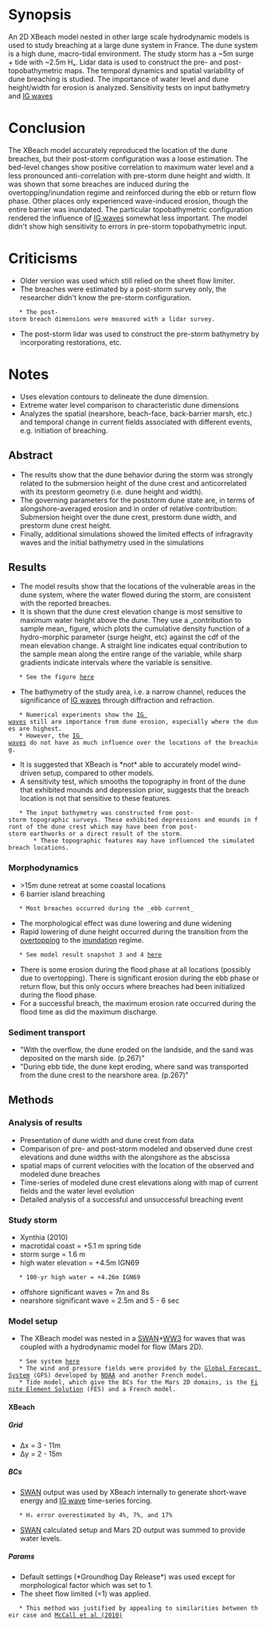 = Synopsis =
An 2D XBeach model nested in other large scale hydrodynamic models is used to study breaching at a large dune system in France. The dune system is a high dune, macro-tidal environment. The study storm has a ~5m surge + tide with ~2.5m Hₛ. Lidar data is used to construct the pre- and post-topobathymetric maps. The temporal dynamics and spatial variability of dune breaching is studied. The importance of water level and dune height/width for erosion is analyzed. Sensitivity tests on input bathymetry and [[IG waves]]

= Conclusion =
The XBeach model accurately reproduced the location of the dune breaches, but their post-storm configuration was a loose estimation. The bed-level changes show positive correlation to maximum water level and a less pronounced anti-correlation with pre-storm dune height and width. It was shown that some breaches are induced during the overtopping/inundation regime and reinforced during the ebb or return flow phase. Other places only experienced wave-induced erosion, though the entire barrier was inundated. The particular topobathymetric configuration rendered the influence of [[IG waves]] somewhat less important. The model didn't show high sensitivity to errors in pre-storm topobathymetric input.

= Criticisms =
* Older version was used which still relied on the sheet flow limiter.
* The breaches were estimated by a post-storm survey only, the researcher didn't know the pre-storm configuration.
	* The post-storm breach dimensions were measured with a lidar survey.
* The post-storm lidar was used to construct the pre-storm bathymetry by incorporating restorations, etc.

= Notes =
* Uses elevation contours to delineate the dune dimension.
* Extreme water level comparison to characteristic dune dimensions
* Analyzes the spatial (nearshore, beach-face, back-barrier marsh, etc.) and temporal change in current fields associated with different events, e.g. initiation of breaching.

== Abstract ==
* The results show that the dune behavior during the storm was strongly related to the submersion height of the dune crest and anticorrelated with its prestorm geometry (i.e. dune height and width).
* The governing parameters for the poststorm dune state are, in terms of alongshore-averaged erosion and in order of relative contribution: Submersion height over the dune crest, prestorm dune width, and prestorm dune crest height.
* Finally, additional simulations showed the limited effects of infragravity waves and the initial bathymetry used in the simulations

== Results ==
* The model results show that the locations of the vulnerable areas in the dune system, where the water flowed during the storm, are consistent with the reported breaches.
* It is shown that the dune crest elevation change is most sensitive to maximum water height above the dune. They use a _contribution to sample mean_ figure, which plots the cumulative density function of a hydro-morphic parameter (surge height, etc) against the cdf of the mean elevation change. A straight line indicates equal contribution to the sample mean along the entire range of the variable, while sharp gradients indicate intervals where the variable is sensitive.
	* See the figure [[file:~/.vimwiki/images/CSM_Muller2017.png|here]]
* The bathymetry of the study area, i.e. a narrow channel, reduces the significance of [[IG waves]] through diffraction and refraction.
	* Numerical experiments show the [[IG waves]] still are importance from dune erosion, especially where the dunes are highest.
	* However, the [[IG waves]] do not have as much influence over the locations of the breaching.
* It is suggested that XBeach is *not* able to accurately model wind-driven setup, compared to other models.
* A sensitivity test, which smooths the topography in front of the dune that exhibited mounds and depression prior, suggests that the breach location is not that sensitive to these features.
	* The input bathymetry was constructed from post-storm topographic surveys. These exhibited depressions and mounds in front of the dune crest which may have been from post-storm earthworks or a direct result of the storm.
		* These topographic features may have influenced the simulated breach locations.

=== Morphodynamics ===
* >15m dune retreat at some coastal locations
* 6 barrier island breaching
	* Most breaches occurred during the _ebb current_
* The morphological effect was dune lowering and dune widening
* Rapid lowering of dune height occurred during the transition from the [[Overtopping Regime|overtopping]] to the [[Inundation Regime|inundation]] regime.
	* See model result snapshot 3 and 4 [[file:~/.vimwiki/images/morphodyn_Muller2017.png|here]]
* There is some erosion during the flood phase at all locations (possibly due to overtopping). There is significant erosion during the ebb phase or return flow, but this only occurs where breaches had been initialized during the flood phase.
* For a successful breach, the maximum erosion rate occurred during the flood time as did the maximum discharge.

=== Sediment transport ===
* "With the overflow, the dune eroded on the landside, and the sand was deposited on the marsh side. (p.267)"
* "During ebb tide, the dune kept eroding, where sand was transported from the dune crest to the nearshore area. (p.267)"
 
== Methods ==
=== Analysis of results ===
* Presentation of dune width and dune crest from data
* Comparison of pre- and post-storm modeled and observed dune crest elevations and dune widths with the alongshore as the abscissa
* spatial maps of current velocities with the location of the observed and modeled dune breaches
* Time-series of modeled dune crest elevations along with map of current fields and the water level evolution
* Detailed analysis of a successful and unsuccessful breaching event

=== Study storm ===
* Xynthia (2010)
* macrotidal coast = +5.1 m spring tide
* storm surge = 1.6 m
* high water elevation = +4.5m IGN69
	* 100-yr high water = +4.26m IGN69
* offshore significant waves = 7m and 8s
* nearshore significant wave = 2.5m and 5 - 6 sec

=== Model setup ===
* The XBeach model was nested in a [[SWAN]]+[[WW3]] for waves that was coupled with a hydrodynamic model for flow (Mars 2D).
	* See system [[file:~/.vimwiki/images/Muller_et_al_2017_model_sys.png|here]]
	* The wind and pressure fields were provided by the [[Global Forecast System]] (GFS) developed by [[NOAA]] and another French model.
	* Tide model, which give the BCs for the Mars 2D domains, is the [[Finite Element Solution]] (FES) and a French model.

==== XBeach ====
===== Grid =====
* Δx = 3 - 11m
* Δy = 2 - 15m

===== BCs =====
* [[SWAN]] output was used by XBeach internally to generate short-wave energy and [[IG waves|IG wave]] time-series forcing.
	* Hₛ error overestimated by 4%, 7%, and 17%
* [[SWAN]] calculated setup and Mars 2D output was summed to provide water levels.

===== Params =====
* Default settings (*Groundhog Day Release*) was used except for morphological factor which was set to 1.
* The sheet flow limited (=1) was applied.
	* This method was justified by appealing to similarities between their case and [[McCall et al (2010)]]


